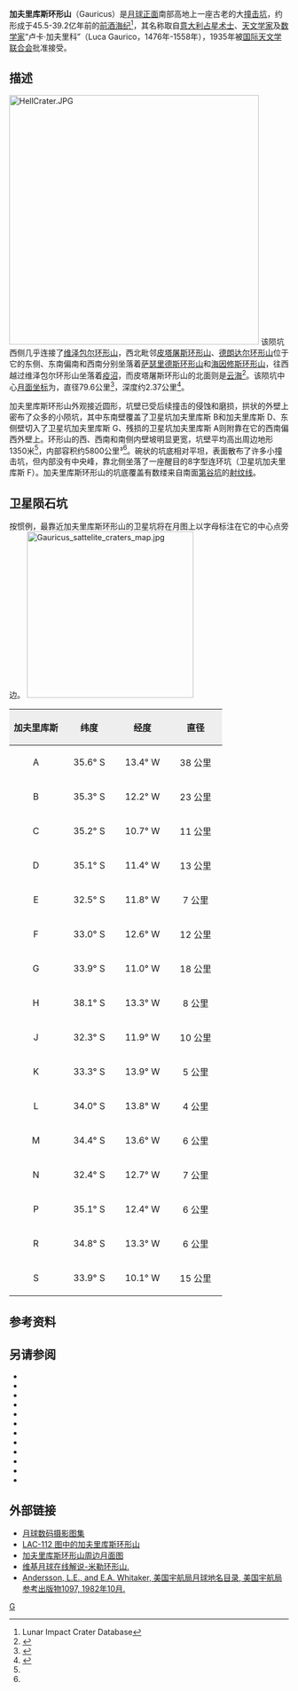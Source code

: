 {{lunar crater data|
 image=Gauricus crater 4119 h3.jpg|
 caption=月球轨道器4号拍摄的图像|
 latitude=33.8|
 N_or_S=S|
 longitude=12.74|
 E_or_W=W|
 diameter=79.6公里|
 depth=2.37公里|
 colong=14|
 eponym=卢卡·加夫里科}}
'''加夫里库斯环形山'''（Gauricus）是[[月球正面|月球正面]]南部高地上一座古老的大[[撞击坑|撞击坑]]，约形成于45.5-39.2亿年前的[[前酒海纪|前酒海纪]]<ref name=LICD>Lunar Impact Crater Database</ref>，其名称取自[[意大利|意大利]][[占星术|占星术士]]、[[天文学家|天文学家]]及[[数学家|数学家]]“卢卡·加夫里科”（Luca Gaurico，1476年-1558年），1935年被[[国际天文学联合会|国际天文学联合会]]批准接受。

==描述==
[[Image:HellCrater.JPG|450px]]
该陨坑西侧几乎连接了[[维泽包尔环形山|维泽包尔环形山]]，西北毗邻[[皮塔屠斯环形山|皮塔屠斯环形山]]、[[德朗达尔环形山|德朗达尔环形山]]位于它的东侧、东南偏南和西南分别坐落着[[萨瑟里德斯环形山|萨瑟里德斯环形山]]和[[海因修斯环形山|海因修斯环形山]]，往西越过维泽包尔环形山坐落着[[疫沼|疫沼]]，而皮塔屠斯环形山的北面则是[[云海|云海]]<ref>{{Cite web |url=http://planetarynames.wr.usgs.gov/images/Lunar/lac_112_wac.pdf |title=Crater Gauricus on LAC-112 map. |accessdate=2016-09-25 |archive-date=2016-12-13 |archive-url=https://web.archive.org/web/20161213041658/https://planetarynames.wr.usgs.gov/images/Lunar/lac_112_wac.pdf |dead-url=no }}</ref>。该陨坑中心[[月面坐标|月面坐标]]为{{Coord|33.92|S|12.74|E|globe:Moon|nogoogle=1|noosm=1}}，直径79.6公里<ref name="IAU">{{Cite web |url=http://planetarynames.wr.usgs.gov/Feature/2119 |title=Directory of the International Astronomical Union |access-date=2016-09-25 |archive-date=2022-04-23 |archive-url=https://web.archive.org/web/20220423230506/https://planetarynames.wr.usgs.gov/Feature/2119 }}</ref>，深度约2.37公里<ref>{{Cite web |url=http://fisherka.csolutionshosting.net/astronote/plan/craterdepth/html/CraterDepthFeatureNameWestfall.html |title=John E. Westfall's Atlas of the Lunar Terminator, Cambridge Univ. Press (2000) |accessdate=2016-09-25 |archive-date=2014-12-18 |archive-url=https://archive.today/20141218234310/http://fisherka.csolutionshosting.net/astronote/plan/craterdepth/html/CraterDepthFeatureNameWestfall.html |dead-url=no }}</ref>。

加夫里库斯环形山外观接近圆形，坑壁已受后续撞击的侵蚀和磨损，拱状的外壁上密布了众多的小陨坑，其中东南壁覆盖了卫星坑加夫里库斯 B和加夫里库斯 D、东侧壁切入了卫星坑加夫里库斯 G、残损的卫星坑加夫里库斯 A则附靠在它的西南偏西外壁上。环形山的西、西南和南侧内壁坡明显更宽，坑壁平均高出周边地形1350米<ref name="LICD"/>，内部容积约5800公里³<ref name="LICD"/>。碗状的坑底相对平坦，表面散布了许多小撞击坑，但内部没有中央峰，靠北侧坐落了一座醒目的8字型连环坑（卫星坑加夫里库斯 F）。加夫里库斯环形山的坑底覆盖有数缕来自南面[[第谷坑|第谷坑]]的[[射纹系统|射纹线]]。

==卫星陨石坑==
按惯例，最靠近加夫里库斯环形山的卫星坑将在月图上以字母标注在它的中心点旁边。
[[Image:Gauricus_sattelite_craters_map.jpg|300px]]

{| class="wikitable"
!width="25%" style="background:#eeeeee;" |加夫里库斯
!width="25%" style="background:#eeeeee;" |纬度
!width="25%" style="background:#eeeeee;" |经度
!width="25%" style="background:#eeeeee;" |直径
|-
|align="center"|A
|align="center"|35.6° S
|align="center"|13.4° W
|align="center"|38 公里
|-
|align="center"|B
|align="center"|35.3° S
|align="center"|12.2° W
|align="center"|23 公里
|-
|align="center"|C
|align="center"|35.2° S
|align="center"|10.7° W
|align="center"|11 公里
|-
|align="center"|D
|align="center"|35.1° S
|align="center"|11.4° W
|align="center"|13 公里
|-
|align="center"|E
|align="center"|32.5° S
|align="center"|11.8° W
|align="center"|7 公里
|-
|align="center"|F
|align="center"|33.0° S
|align="center"|12.6° W
|align="center"|12 公里
|-
|align="center"|G
|align="center"|33.9° S
|align="center"|11.0° W
|align="center"|18 公里
|-
|align="center"|H
|align="center"|38.1° S
|align="center"|13.3° W
|align="center"|8 公里
|-
|align="center"|J
|align="center"|32.3° S
|align="center"|11.9° W
|align="center"|10 公里
|-
|align="center"|K
|align="center"|33.3° S
|align="center"|13.9° W
|align="center"|5 公里
|-
|align="center"|L
|align="center"|34.0° S
|align="center"|13.8° W
|align="center"|4 公里
|-
|align="center"|M
|align="center"|34.4° S
|align="center"|13.6° W
|align="center"|6 公里
|-
|align="center"|N
|align="center"|32.4° S
|align="center"|12.7° W
|align="center"|7 公里
|-
|align="center"|P
|align="center"|35.1° S
|align="center"|12.4° W
|align="center"|6 公里
|-
|align="center"|R
|align="center"|34.8° S
|align="center"|13.3° W
|align="center"|6 公里
|-
|align="center"|S
|align="center"|33.9° S
|align="center"|10.1° W
|align="center"|15 公里
|}{{clear}}

==参考资料==
{{Reflist}}

==另请参阅==
{{refbegin}}
* {{cite book
  | last1 = Andersson
  | first1 = L. E.
  | last2 = Whitaker
  | first2 = E. A.
  | authorlink2 = Ewen Whitaker
  | date = 1982
  | title = [[NASA|NASA]] Catalogue of Lunar Nomenclature
  | publisher = NASA RP-1097
  | ref = harv
  }}
* {{cite web
  | last = Blue
  | first = Jennifer
  | date = July 25, 2007
  | title = Gazetteer of Planetary Nomenclature
  | publisher = [[United_States_Geological_Survey|USGS]]
  | url = http://planetarynames.wr.usgs.gov/
  | accessdate = 2007-08-05
  | ref = harv
  | archive-date = 2012-04-08
  | archive-url = https://www.webcitation.org/66mXDr4G9?url=http://planetarynames.wr.usgs.gov/
  | dead-url = no
  }}
* {{cite book
  | last1 = Bussey
  | first1 = B.
  | authorlink1 = Ben Bussey
  | last2 = Spudis
  | first2 = P.
  | authorlink2 = Paul Spudis
  | date = 2004
  | title = The Clementine Atlas of the Moon
  | publisher = Cambridge University Press
  | location = New York
  | isbn = 978-0-521-81528-4
  | ref = harv
  }}
* {{cite book
  | last1 = Cocks
  | first1 = Elijah E.
  | last2 = Cocks
  | first2 = Josiah C.
  | date = 1995
  | title = Who's Who on the Moon: A Biographical Dictionary of Lunar Nomenclature
  | url = https://archive.org/details/isbn_9780936389271
  | publisher = Tudor Publishers
  | isbn = 978-0-936389-27-1
  | ref = harv
  }}
* {{cite web
  | last = McDowell
  | first = Jonathan
  | date = July 15, 2007
  | url = http://host.planet4589.org/astro/lunar/
  | title = Lunar Nomenclature
  | publisher = Jonathan's Space Report
  | accessdate = 2007-10-24
  | ref = harv
  | archive-date = 2012-05-26
  | archive-url = https://www.webcitation.org/67wcYNfK3?url=http://host.planet4589.org/astro/lunar/
  | dead-url = no
  }}
* {{cite journal| last1 = Menzel| first1 = D. H.| last2 = Minnaert| first2 = M.| last3 = Levin| first3 = B.| last4 = Dollfus| first4 = A.| last5 = Bell| first5 = B.| title = Report on Lunar Nomenclature by the Working Group of Commission 17 of the IAU| doi = 10.1007/BF00171763| journal = Space Science Reviews| volume = 12| issue = 2| pages = 136–186| date = 1971| bibcode = 1971SSRv...12..136M| ref = harv}}
* {{cite book
  | first = Patrick
  | last = Moore
  | authorlink = Patrick Moore
  | date = 2001
  | title = On the Moon
  | url = https://archive.org/details/patrickmooreonmo00patr
  | publisher = Sterling Publishing Co.
  | isbn = 978-0-304-35469-6
  | ref = harv
  }}
* {{cite book
  | first = Fred W.
  | last = Price
  | date = 1988
  | title = The Moon Observer's Handbook
  | publisher = Cambridge University Press
  | isbn = 978-0-521-33500-3
  | ref = harv
  }}
* {{cite book
  | last = Rükl
  | first = Antonín
  | authorlink = Antonín Rükl
  | date = 1990
  | title = Atlas of the Moon
  | publisher = Kalmbach Books
  | isbn = 978-0-913135-17-4
  | ref = harv
  }}
* {{cite book
  | last = Webb
  | first = Rev. T. W.
  | authorlink = Thomas William Webb
  | date = 1962
  | title = Celestial Objects for Common Telescopes
  | url = https://archive.org/details/celestialobjects00webb
  | edition = 6th revised
  | publisher = Dover
  | isbn = 978-0-486-20917-3
  | ref = harv
  }}
* {{cite book
  | first = Ewen A.
  | last = Whitaker
  | authorlink = Ewen Whitaker
  | date = 1999
  | title = Mapping and Naming the Moon
  | publisher = Cambridge University Press
  | isbn = 978-0-521-62248-6
  | ref = harv
  }}
* {{cite book
  | first = Peter T.
  | last = Wlasuk
  | date = 2000
  | title = Observing the Moon
  | publisher = Springer
  | isbn = 978-1-85233-193-1
  | ref = harv
 }}
{{refend}}

==外部链接==
* [http://www.lpi.usra.edu/resources/lunar_orbiter/bin/srch_nam.shtml?Gauricus%7C0 月球数码摄影图集]{{Wayback|url=http://www.lpi.usra.edu/resources/lunar_orbiter/bin/srch_nam.shtml?Gauricus%7C0 |date=20160807181824 }}
* [http://www.lpi.usra.edu/resources/mapcatalog/LAC/lac112/ LAC-112 图中的加夫里库斯环形山]{{Wayback|url=http://www.lpi.usra.edu/resources/mapcatalog/LAC/lac112/ |date=20160304072013 }}
* [http://www.lpi.usra.edu/resources/mapcatalog/usgs/I713/ 加夫里库斯环形山周边月面图]{{Wayback|url=http://www.lpi.usra.edu/resources/mapcatalog/usgs/I713/ |date=20170218014519 }}
* [http://the-moon.wikispaces.com/Gauricus 维基月球在线解说-米勒环形山.]{{Wayback|url=http://the-moon.wikispaces.com/Gauricus |date=20160313195431 }}
*[http://planet4589.org/astro/lunar/RP-1097.pdf Andersson, L.E., and E.A. Whitaker, 美国宇航局月球地名目录, 美国宇航局参考出版物1097, 1982年10月.]{{Wayback|url=http://planet4589.org/astro/lunar/RP-1097.pdf |date=20141006125838 }}

[[Category:月球环形山|G]]
{{月球環形山 (G-K)}}